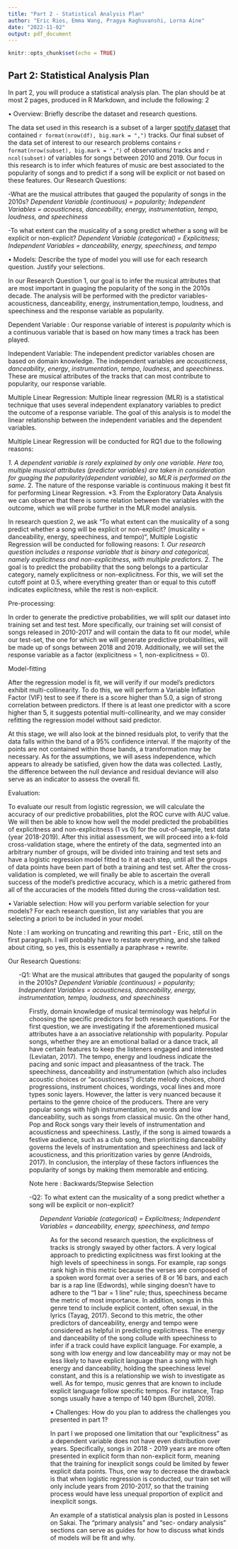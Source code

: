 ```yaml
---
title: "Part 2 - Statistical Analysis Plan"
author: "Eric Rios, Emma Wang, Pragya Raghuvanshi, Lorna Aine"
date: "2022-11-02"
output: pdf_document
---
```


```r
knitr::opts_chunk$set(echo = TRUE)
```

## Part 2: Statistical Analysis Plan

In part 2, you will produce a statistical analysis plan. The plan should be at most 2 pages, produced in R
Markdown, and include the following:
2



• Overview: Briefly describe the dataset and research questions.

The data set used in this research is a subset of a larger [spotify dataset](https://www.kaggle.com/datasets/yamaerenay/spotify-dataset-19212020-600k-tracks) that contained `r format(nrow(df), big.mark = ",")` tracks. Our final subset of the data set of interest to our research problems contains `r format(nrow(subset), big.mark = ",")` of observations/ tracks and `r ncol(subset)` of variables for songs between 2010 and 2019.
Our focus in this research is to infer which features of music are best associated to the popularity of songs and to predict if a song will be explicit or not based on these features. Our Research Questions:

-What are the musical attributes that gauged the popularity of songs in the 2010s? 
*Dependent Variable (continuous) = popularity;*
*Independent Variables = acousticness, danceability, energy, instrumentation, tempo, loudness, and speechiness* 
 
-To what extent can the musicality of a song predict whether a song will be explicit or non-explicit? 
*Dependent Variable (categorical) = Explicitness;*
*Independent Variables = danceability, energy, speechiness, and tempo* 



• Models: Describe the type of model you will use for each research question. Justify your selections.






In our Research Question 1, our goal is to infer the musical attributes that are most important in guaging the popularity of the song in the 2010s decade. The analysis will be performed with the predictor variables- acousticness, danceability, energy, instrumentation,tempo, loudness, and speechiness and the response variable as popularity. 

Dependent Variable : Our response variable of interest is *popularity* which is a continuous variable that is based on how many times a track has been played.

Independent Variable: The independent predictor variables chosen are based on domain knowledge. The independent variables are *acousticness*, *danceability*, *energy*, *instrumentation*, *tempo*, *loudness*, and *speechiness*. These are musical attributes of the tracks that can most contribute to popularity, our response variable. 

Multiple Linear Regression: Multiple linear regression (MLR) is a statistical technique that uses several independent explanatory variables to predict the outcome of a response variable. The goal of this analysis is to model the linear relationship between the independent variables and the dependent variables.

Multiple Linear Regression will be conducted for RQ1 due to the following reasons: 

*1. A dependent variable is rarely explained by only one variable. Here too, multiple musical attributes (predictor variables) are taken in consideration for guaging the popularity(dependent variable), so MLR is performed on the same. 
*2. The nature of the response variable is continuous making it best fit for performing Linear Regression.
*3. From the Exploratory Data Analysis we can observe that there is some relation between the variables with the outcome, which we will probe further in the MLR model analysis. 







In research question 2, we ask “To what extent can the musicality of a song predict whether a song will be explicit or non-explicit? (musicality = danceability, energy, speechiness, and tempo)“, Multiple Logistic Regression will be conducted for following reasons:
*1. Our research question includes a response variable that is binary and categorical, namely explicitness and non-explicitness, with multiple predictors.
*2. The goal is to predict the probability that the song belongs to a particular category, namely explicitness or non-explicitness. For this, we will set the cutoff point at 0.5, where everything greater than or equal to this cutoff indicates explicitness, while the rest is non-explicit.

Pre-processing: 

In order to generate the predictive probabilities, we will split our dataset into training set and test test. More specifically, our training set will consist of songs released in 2010-2017 and will contain the data to fit our model, while our test-set, the one for which we will generate predictive probabilities, will be made up of songs between 2018 and 2019. Additionally, we will set the response variable as a factor (explicitness = 1, non-explicitness = 0).


Model-fitting

After the regression model is fit, we will verify if our model's predictors exhibit multi-collinearity. To do this, we will perform a Variable Inflation Factor (VIF) test to see if there is a score higher than 5.0, a sign of strong correlation between predictors. If there is at least one predictor with a score higher than 5, it suggests potential multi-collinearity, and we may consider refitting the regression model without said predictor.

At this stage, we will also look at the binned residuals plot, to verify that the data falls within the band of a 95% confidence interval. If the majority of the points are not contained within those bands, a transformation may be necessary. As for the assumptions, we will asess independence, which appears to already be satisfied, given how the data was collected. Lastly, the difference between the null deviance and residual deviance will also serve as an indicator to assess the overall fit.


Evaluation:

To evaluate our result from logistic regression, we will calculate the accuracy of our predictive probabilities, plot the ROC curve with AUC value. We will then be able to know how well the model predicted the probabilities of explicitness and non-explicitness (1 vs 0) for the out-of-sample, test data (year 2018-2019). After this initial assessment, we will proceed into a k-fold cross-validation stage, where the entirety of the data, segmented into an arbitrary number of groups, will be divided into training and test sets and have a logistic regression model fitted to it at each step, until all the groups of data points have been part of both a training and test set. After the cross-validation is completed, we will finally be able to ascertain the overall success of the model's predictive accuracy, which is a metric gathered from all of the accuracies of the models fitted during the cross-validation test. 



• Variable selection: How will you perform variable selection for your models? For each research question, list any variables that you are selecting a priori to be included in your model.

Note : I am working on truncating and rewriting this part - Eric, still on the first paragraph. I will probably have to restate everything, and she talked about citing, so yes, this is essentially a paraphrase + rewrite.

Our Research Questions:
<ul>
-Q1: What are the musical attributes that gauged the popularity of songs in the 2010s? 
*Dependent Variable (continuous) = popularity;*
*Independent Variables = acousticness, danceability, energy, instrumentation, tempo, loudness, and speechiness* 
 <ul>

Firstly, domain knowledge of musical terminology was helpful in choosing the specific predictors for both research questions. For the first question, we are investigating if the aforementioned musical attributes have a an associative relationship with popularity. Popular songs, whether they are an emotional ballad or a dance track, all have certain features to keep the listeners engaged and interested (Leviatan, 2017). The tempo, energy and loudness indicate the pacing and sonic impact and pleasantness of the track. The speechiness, danceability and instrumentation (which also includes acoustic choices or "acousticness") dictate melody choices, chord progressions, instrument choices, wordings, vocal lines and more types sonic layers. However, the latter is very nuanced because it pertains to the genre choice of the producers. There are very popular songs with high instrumentation, no words and low danceability, such as songs from classical music. On the other hand, Pop and Rock songs vary their levels of instrumentation and acousticness and speechiness. Lastly, if the song is aimed towards a festive audience, such as a club song, then prioritizing danceability governs the levels of instrumentation and speechiness and lack of acousticness, and this prioritization varies by genre (Androids, 2017). In conclusion, the interplay of these factors influences the popularity of songs by making them memorable and enticing. 

Note here : Backwards/Stepwise Selection

-Q2: To what extent can the musicality of a song predict whether a song will be explicit or non-explicit? 
<ul>
*Dependent Variable (categorical) = Explicitness;*
*Independent Variables = danceability, energy, speechiness, and tempo* 
<ul>

As for the second research question, the explicitness of tracks is strongly swayed by other factors. A very logical approach to predicting explicitness was first looking at the high levels of speechiness in songs. For example, rap songs rank high in this metric because the verses are composed of a spoken word format over a series of 8 or 16 bars, and each bar is a rap line (Edwords), while singing doesn't have to adhere to the "1 bar = 1 line" rule; thus, speechiness became the metric of most importance. In addition, songs in this genre tend to include explicit content, often sexual, in the lyrics (Tayag, 2017). Second to this metric, the other predictors of danceability, energy and tempo were considered as helpful in predicting explicitness. The energy and danceability of the song collude with speechiness to infer if a track could have explicit language. For example, a song with low energy and low danceability may or may not be less likely to have explicit language than a song with high energy and danceability, holding the speechiness level constant, and this is a relationship we wish to investigate as well. As for tempo, music genres that are known to include explicit language follow specific tempos. For instance, Trap songs usually have a tempo of 140 bpm (Burchell, 2019).



• Challenges: How do you plan to address the challenges you presented in part 1?

In part I we proposed one limitation that our “explicitness" as a dependent variable does not have even distribution over years. Specifically, songs in 2018 - 2019 years are more often presented in explicit form than non-explicit form, meaning that the training for inexplicit songs could be limited by fewer explicit data points. Thus, one way to decrease the drawback is that when logistic regression is conducted, our train set will only include years from 2010-2017, so that the training process would have less unequal proportion of explicit and inexplicit songs. 

An example of a statistical analysis plan is posted in Lessons on Sakai. The “primary analysis” and “sec-
ondary analysis” sections can serve as guides for how to discuss what kinds of models will be fit and why.